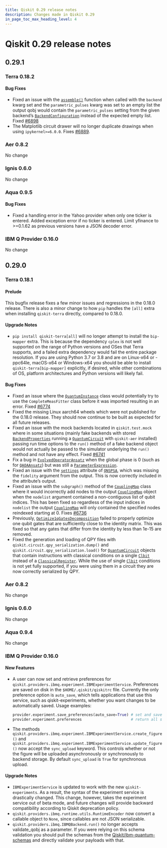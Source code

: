 ```yaml
---
title: Qiskit 0.29 release notes
description: Changes made in Qiskit 0.29
in_page_toc_max_heading_level: 4
---
```


# Qiskit 0.29 release notes

## 0.29.1

<span id="release-notes-0-18-2" />

<span id="id227" />

### Terra 0.18.2

<span id="release-notes-0-18-2-bug-fixes" />

<span id="id228" />

#### Bug Fixes

*   Fixed an issue with the [`assemble()`](/api/qiskit/0.45/compiler#qiskit.compiler.assemble "qiskit.compiler.assemble") function when called with the `backend` kwarg set and the `parametric_pulses` kwarg was set to an empty list the output qobj would contain the `parametric_pulses` setting from the given backend’s [`BackendConfiguration`](/api/qiskit/0.45/qiskit.providers.models.BackendConfiguration "qiskit.providers.models.BackendConfiguration") instead of the expected empty list. Fixed [#6898](https://github.com/Qiskit/qiskit/issues/6898)
*   The Matplotlib circuit drawer will no longer duplicate drawings when using `ipykernel>=6.0.0`. Fixes [#6889](https://github.com/Qiskit/qiskit/issues/6889).

<span id="aer-0-8-2" />

### Aer 0.8.2

No change

<span id="id229" />

### Ignis 0.6.0

No change

<span id="release-notes-aqua-0-9-5" />

<span id="id230" />

### Aqua 0.9.5

<span id="release-notes-aqua-0-9-5-bug-fixes" />

<span id="id231" />

#### Bug Fixes

*   Fixed a handling error in the Yahoo provider when only one ticker is entered. Added exception error if no ticker is entered. Limit yfinance to >=0.1.62 as previous versions have a JSON decoder error.

<span id="id232" />

### IBM Q Provider 0.16.0

No change

<span id="qiskit-0-29-0" />

## 0.29.0

<span id="terra-0-18-1" />

<span id="release-notes-0-18-1" />

### Terra 0.18.1

<span id="release-notes-0-18-1-prelude" />

<span id="id233" />

#### Prelude

This bugfix release fixes a few minor issues and regressions in the 0.18.0 release. There is also a minor change to how `pip` handles the `[all]` extra when installing `qiskit-terra` directly, compared to 0.18.0.

<span id="release-notes-0-18-1-upgrade-notes" />

<span id="id234" />

#### Upgrade Notes

*   `pip install qiskit-terra[all]` will no longer attempt to install the `bip-mapper` extra. This is because the dependency `cplex` is not well supported on the range of Python versions and OSes that Terra supports, and a failed extra dependency would fail the entire package resolution. If you are using Python 3.7 or 3.8 and are on Linux-x64 or -ppc64le, macOS-x64 or Windows-x64 you should be able to install `qiskit-terra[bip-mapper]` explicitly, if desired, while other combinations of OS, platform architectures and Python versions will likely fail.

<span id="release-notes-0-18-1-bug-fixes" />

<span id="id235" />

#### Bug Fixes

*   Fixed an issue where the [`QuantumInstance`](/api/qiskit/0.45/qiskit.utils.QuantumInstance "qiskit.utils.QuantumInstance") class would potentially try to use the `CompleteMeasFitter` class before it was imported resulting in an error. Fixed [#6774](https://github.com/Qiskit/qiskit/issues/6774)
*   Fixed the missing Linux aarch64 wheels which were not published for the 0.18.0 release. They should now continue to be built as expected for all future releases.
*   Fixed an issue with the mock backends located in `qiskit.test.mock` where in some situations (mainly fake backends with stored [`BackendProperties`](/api/qiskit/0.45/qiskit.providers.models.BackendProperties "qiskit.providers.models.BackendProperties") running a [`QuantumCircuit`](/api/qiskit/0.45/qiskit.circuit.QuantumCircuit "qiskit.circuit.QuantumCircuit") with `qiskit-aer` installed) passing run time options to the `run()` method of a fake backend object would not actually be passed to the simulator underlying the `run()` method and not have any effect. Fixed [#6741](https://github.com/Qiskit/qiskit/issues/6741)
*   Fix a bug in [`EvolvedOperatorAnsatz`](/api/qiskit/0.45/qiskit.circuit.library.EvolvedOperatorAnsatz "qiskit.circuit.library.EvolvedOperatorAnsatz") when the global phase is 0 (such as for [`QAOAAnsatz`](/api/qiskit/0.45/qiskit.circuit.library.QAOAAnsatz "qiskit.circuit.library.QAOAAnsatz")) but was still a [`ParameterExpression`](/api/qiskit/0.45/qiskit.circuit.ParameterExpression "qiskit.circuit.ParameterExpression").
*   Fixed an issue with the [`settings`](/api/qiskit/0.45/qiskit.algorithms.optimizers.QNSPSA#settings "qiskit.algorithms.optimizers.QNSPSA.settings") attribute of [`QNSPSA`](/api/qiskit/0.45/qiskit.algorithms.optimizers.QNSPSA "qiskit.algorithms.optimizers.QNSPSA"), which was missing the `fidelity` argument from the output. This is now correctly included in the attribute’s output.
*   Fixed an issue with the `subgraph()` method of the [`CouplingMap`](/api/qiskit/0.45/qiskit.transpiler.CouplingMap "qiskit.transpiler.CouplingMap") class where it would incorrectly add nodes to the output [`CouplingMap`](/api/qiskit/0.45/qiskit.transpiler.CouplingMap "qiskit.transpiler.CouplingMap") object when the `nodelist` argument contained a non-contiguous list of qubit indices. This has been fixed so regardless of the input indices in `nodelist` the output [`CouplingMap`](/api/qiskit/0.45/qiskit.transpiler.CouplingMap "qiskit.transpiler.CouplingMap") will only contained the specified nodes reindexed starting at 0. Fixes [#6736](https://github.com/Qiskit/qiskit/issues/6736)
*   Previously, [`Optimize1qGatesDecomposition`](/api/qiskit/0.45/qiskit.transpiler.passes.Optimize1qGatesDecomposition "qiskit.transpiler.passes.Optimize1qGatesDecomposition") failed to properly optimize one qubit gates that are sufficiently close to the identity matrix. This was fixed so that any gates that differ from the identity by less than 1e-15 are removed.
*   Fixed the generation and loading of QPY files with `qiskit.circuit.qpy_serialization.dump()` and `qiskit.circuit.qpy_serialization.load()` for [`QuantumCircuit`](/api/qiskit/0.45/qiskit.circuit.QuantumCircuit "qiskit.circuit.QuantumCircuit") objects that contain instructions with classical conditions on a single [`Clbit`](/api/qiskit/0.45/qiskit.circuit.Clbit "qiskit.circuit.Clbit") instead of a [`ClassicalRegister`](/api/qiskit/0.45/qiskit.circuit.ClassicalRegister "qiskit.circuit.ClassicalRegister"). While the use of single [`Clbit`](/api/qiskit/0.45/qiskit.circuit.Clbit "qiskit.circuit.Clbit") conditions is not yet fully supported, if you were using them in a circuit they are now correctly serialized by QPY.

<span id="id236" />

### Aer 0.8.2

No change

<span id="id237" />

### Ignis 0.6.0

No change

<span id="aqua-0-9-4" />

### Aqua 0.9.4

No change

<span id="release-notes-ibmq-0-16-0" />

<span id="id238" />

### IBM Q Provider 0.16.0

<span id="release-notes-ibmq-0-16-0-new-features" />

<span id="id239" />

#### New Features

*   A user can now set and retrieve preferences for `qiskit.providers.ibmq.experiment.IBMExperimentService`. Preferences are saved on disk in the `$HOME/.qiskit/qiskitrc` file. Currently the only preference option is `auto_save`, which tells applications that use this service, such as qiskit-experiments, whether you want changes to be automatically saved. Usage examples:

    ```python
    provider.experiment.save_preferences(auto_save=True) # set and save preferences
    provider.experiment.preferences                      # return all saved preferences
    ```

*   The methods `qiskit.providers.ibmq.experiment.IBMExperimentService.create_figure()` and `qiskit.providers.ibmq.experiment.IBMExperimentService.update_figure()` now accept the `sync_upload` keyword. This controls whether or not the figure will be uploaded asynchronously or synchronously to backend storage. By default `sync_upload` is `True` for synchronous upload.

<span id="release-notes-ibmq-0-16-0-upgrade-notes" />

<span id="id240" />

#### Upgrade Notes

*   `IBMExperimentService` is updated to work with the new `qiskit-experiments`. As a result, the syntax of the experiment service is drastically changed. This change, however, takes the experiment service out of beta mode, and future changes will provide backward compatibility according to Qiskit deprecation policy.
*   `qiskit.providers.ibmq.runtime.utils.RuntimeEncoder` now convert a callable object to `None`, since callables are not JSON serializable.
*   `qiskit.providers.ibmq.IBMQBackend.run()` no longer accepts validate\_qobj as a parameter. If you were relying on this schema validation you should pull the schemas from the [Qiskit/ibm-quantum-schemas](https://github.com/Qiskit/ibm-quantum-schemas) and directly validate your payloads with that.

<span id="qiskit-0-28-0" />